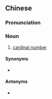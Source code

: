 {{also|纯数}}
==Chinese==
{{zh-forms|s=纯数}}

===Pronunciation===
{{zh-pron
|m=chúnshù
|c=seon4 sou3
|cat=n
}}

===Noun===
{{zh-noun}}

# [[cardinal number]] {{gloss|word that expresses a countable quantity}}

====Synonyms====
* {{zh-l|基數}}

====Antonyms====
* {{zh-l|順序數}}

{{zh-cat|Grammar}}
